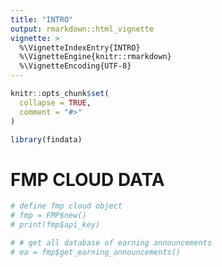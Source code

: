 ```yaml
---
title: "INTRO"
output: rmarkdown::html_vignette
vignette: >
  %\VignetteIndexEntry{INTRO}
  %\VignetteEngine{knitr::rmarkdown}
  %\VignetteEncoding{UTF-8}
---
```


```r
knitr::opts_chunk$set(
  collapse = TRUE,
  comment = "#>"
)
```

```r
library(findata)
```

# FMP CLOUD DATA

```r
# define fmp cloud object
# fmp = FMP$new()
# print(fmp$api_key)

# # get all database of earning announcements
# ea = fmp$get_earning_announcements()
```


